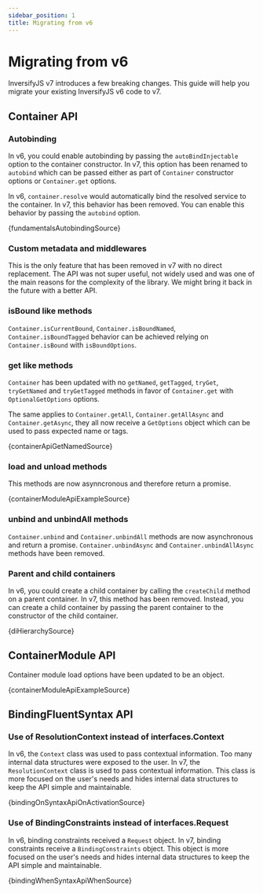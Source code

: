 ```yaml
---
sidebar_position: 1
title: Migrating from v6
---
```


# Migrating from v6

InversifyJS v7 introduces a few breaking changes. This guide will help you migrate your existing InversifyJS v6 code to v7.

## Container API

### Autobinding

In v6, you could enable autobinding by passing the `autoBindInjectable` option to the container constructor. In v7, this option has been renamed to `autobind` which can be passed either as part of `Container` constructor options or `Container.get` options.

In v6, `container.resolve` would automatically bind the resolved service to the container. In v7, this behavior has been removed. You can enable this behavior by passing the `autobind` option.

<CodeBlock language="ts">{fundamentalsAutobindingSource}</CodeBlock>

### Custom metadata and middlewares

This is the only feature that has been removed in v7 with no direct replacement. The API was not super useful, not widely used and was one of the main reasons for the complexity of the library. We might bring it back in the future with a better API.

### isBound like methods

`Container.isCurrentBound`, `Container.isBoundNamed`, `Container.isBoundTagged` behavior can be achieved relying on `Container.isBound` with `isBoundOptions`.

### get like methods

`Container` has been updated with no `getNamed`, `getTagged`, `tryGet`, `tryGetNamed` and `tryGetTagged` methods in favor of `Container.get` with `OptionalGetOptions` options.

The same applies to `Container.getAll`, `Container.getAllAsync` and `Container.getAsync`, they all now receive a `GetOptions` object which can be used to pass expected name or tags.

<CodeBlock language="ts">{containerApiGetNamedSource}</CodeBlock>

### load and unload methods

This methods are now asynncronous and therefore return a promise.

<CodeBlock language="ts">{containerModuleApiExampleSource}</CodeBlock>

### unbind and unbindAll methods

`Container.unbind` and `Container.unbindAll` methods are now asynchronous and return a promise. `Container.unbindAsync` and `Container.unbindAllAsync` methods have been removed.

### Parent and child containers

In v6, you could create a child container by calling the `createChild` method on a parent container. In v7, this method has been removed. Instead, you can create a child container by passing the parent container to the constructor of the child container.

<CodeBlock language="ts">{diHierarchySource}</CodeBlock>

## ContainerModule API

Container module load options have been updated to be an object.

<CodeBlock language="ts">{containerModuleApiExampleSource}</CodeBlock>

## BindingFluentSyntax API

### Use of ResolutionContext instead of interfaces.Context

In v6, the `Context` class was used to pass contextual information. Too many internal data structures were exposed to the user. In v7, the `ResolutionContext` class is used to pass contextual information. This class is more focused on the user's needs and hides internal data structures to keep the API simple and maintainable.

<CodeBlock language="ts">{bindingOnSyntaxApiOnActivationSource}</CodeBlock>

### Use of BindingConstraints instead of interfaces.Request

In v6, binding constraints received a `Request` object. In v7, binding constraints receive a `BindingConstraints` object. This object is more focused on the user's needs and hides internal data structures to keep the API simple and maintainable.

<CodeBlock language="ts">{bindingWhenSyntaxApiWhenSource}</CodeBlock>
